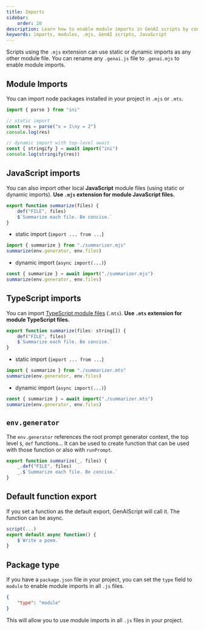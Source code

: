 ```yaml
---
title: Imports
sidebar:
    order: 20
description: Learn how to enable module imports in GenAI scripts by converting them to .mjs format and using static or dynamic imports.
keywords: imports, modules, .mjs, GenAI scripts, JavaScript
---
```



Scripts using the `.mjs` extension can use static or dynamic imports as any other module file.
You can rename any `.genai.js` file to `.genai.mjs` to enable module imports.

## Module Imports

You can import node packages installed in your project
in `.mjs` or `.mts`.

```js title="script.genai.mjs"
import { parse } from "ini"

// static import
const res = parse("x = 1\ny = 2")
console.log(res)

// dynamic import with top-level await
const { stringify } = await import("ini")
console.log(stringify(res))
```

## JavaScript imports

You can also import other local **JavaScript** module files (using static or dynamic imports).
**Use `.mjs` extension for module JavaScript files.**

```js title="summarizer.mjs"
export function summarize(files) {
    def("FILE", files)
    $`Summarize each file. Be concise.`
}
```

- static import (`import ... from ...`)

```js
import { summarize } from "./summarizer.mjs"
summarize(env.generator, env.files)
```

- dynamic import (`async import(...)`)

```js
const { summarize } = await import("./summarizer.mjs")
summarize(env.generator, env.files)
```

## TypeScript imports

You can import [TypeScript module files](/genaiscript/reference/scripts/typescript) (`.mts`).
**Use `.mts` extension for module TypeScript files.**

```js title="summarizer.mts"
export function summarize(files: string[]) {
    def("FILE", files)
    $`Summarize each file. Be concise.`
}
```

- static import (`import ... from ...`)

```js
import { summarize } from "./summarizer.mts"
summarize(env.generator, env.files)
```

- dynamic import (`async import(...)`)

```js
const { summarize } = await import("./summarizer.mts")
summarize(env.generator, env.files)
```

## `env.generator`

The `env.generator` references the root prompt generator context, the top level `$`, `def` functions... It can be used to create function that can be used with those function or also with `runPrompt`.

```js "_"
export function summarize(_, files) {
    _.def("FILE", files)
    _.$`Summarize each file. Be concise.`
}
```

## Default function export

If you set a function as the default export, GenAIScript will call it.
The function can be async.

```js title="poem.genai.mjs" "export default async function() {" "}"
script(...)
export default async function() {
    $`Write a poem.`
}
```

## Package type

If you have a `package.json` file in your project, you can set the `type` field to `module` to enable module imports in all `.js` files.

```json
{
    "type": "module"
}
```

This will allow you to use module imports in all `.js` files in your project.
